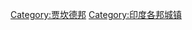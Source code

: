 {{Catnav|頁面分類|...|各國城市|印度城市|印度各邦城市}}
{{Catnav|頁面分類|...|各國行政區劃|印度行政區劃|印度一级行政区|贾坎德邦}}
{{Commonscat|Cities and villages in Jharkhand}}

[[Category:贾坎德邦|Category:贾坎德邦]]
[[Category:印度各邦城镇|Category:印度各邦城镇]]